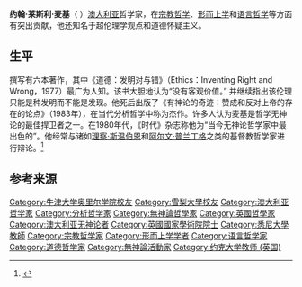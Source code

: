 '''约翰·莱斯利·麦基'''（{{lang-en|John Leslie Mackie}}  {{bd|1917年|8月25日|1981年|12月12日}}）[[澳大利亚|澳大利亚]]哲学家，在[[宗教哲学|宗教哲学]]、[[形而上学|形而上学]]和[[语言哲学|语言哲学]]等方面有突出贡献，他还知名于超伦理学观点和道德怀疑主义。

==生平==
撰写有六本著作，其中《道德：发明对与错》（Ethics：Inventing Right and Wrong，1977）最广为人知。该书大胆地认为“没有客观价值。” 并继续指出该伦理只能是种发明而不能是发现。他死后出版了《有神论的奇迹：赞成和反对上帝的存在的论点》（1983年），在当代分析哲学中称为杰作。许多人认为麦基是哲学无神论的最佳捍卫者之一。在1980年代，《时代》杂志称他为“当今无神论哲学家中最出色的”。他经常与诸如[[理察·斯温伯恩|理察·斯温伯恩]]和[[阿尔文·普兰丁格|阿尔文·普兰丁格]]之类的基督教哲学家进行辩论。<ref name="Australian Dictionary of Biography">{{cite book|url= http://adb.anu.edu.au/biography/mackie-john-leslie-14214|title= Mackie, John Leslie (1917–1981)|last= Menzies|first= Peter|website= [[Australian_Dictionary_of_Biography|Australian Dictionary of Biography]]|publisher= [[Australian_National_University|Australian National University]]|access-date= 7 March 2017|archive-date= 2019-10-11|archive-url= https://web.archive.org/web/20191011214300/http://adb.anu.edu.au/biography/mackie-john-leslie-14214|dead-url= no}}</ref>

== 参考来源 ==
{{reflist}}

{{Ethics}}
{{Authority control}}
{{DEFAULTSORT:Mackie, John Leslie}}
[[Category:牛津大学奥里尔学院校友|Category:牛津大学奥里尔学院校友]]
[[Category:雪梨大學校友|Category:雪梨大學校友]]
[[Category:澳大利亚哲学家|Category:澳大利亚哲学家]]
[[Category:分析哲学家|Category:分析哲学家]]
[[Category:無神論哲學家|Category:無神論哲學家]]
[[Category:英國哲學家|Category:英國哲學家]]
[[Category:澳大利亚无神论者|Category:澳大利亚无神论者]]
[[Category:英國國家學術院院士|Category:英國國家學術院院士]]
[[Category:悉尼大學教師|Category:悉尼大學教師]]
[[Category:宗教哲学家|Category:宗教哲学家]]
[[Category:形而上学学者|Category:形而上学学者]]
[[Category:语言哲学家|Category:语言哲学家]]
[[Category:道德哲学家|Category:道德哲学家]]
[[Category:無神論活動家|Category:無神論活動家]]
[[Category:约克大学教师_(英国)|Category:约克大学教师 (英国)]]
{{bio-stub}}